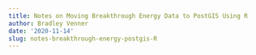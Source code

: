 ```yaml
---
title: Notes on Moving Breakthrough Energy Data to PostGIS Using R
author: Bradley Venner
date: '2020-11-14'
slug: notes-breakthrough-energy-postgis-R
---
```

